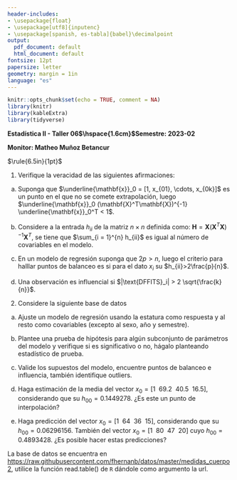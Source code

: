 ```yaml
---
header-includes:
- \usepackage{float}
- \usepackage[utf8]{inputenc}
- \usepackage[spanish, es-tabla]{babel}\decimalpoint
output:
  pdf_document: default
  html_document: default
fontsize: 12pt
papersize: letter
geometry: margin = 1in
language: "es"
---
```


```r
knitr::opts_chunk$set(echo = TRUE, comment = NA)
library(knitr)
library(kableExtra)
library(tidyverse)
```


**Estadística II - Taller 06$\hspace{1.6cm}$Semestre: 2023-02**

**Monitor: Matheo Muñoz Betancur**

$\rule{6.5in}{1pt}$

1. Verifique la veracidad de las siguientes afirmaciones:

a) Suponga que $\underline{\mathbf{x}}_0 = [1, x_{01}, \cdots, x_{0k}]$
es un punto en el que no se comete extrapolación, luego $\underline{\mathbf{x}}_0 (\mathbf{X}^T\mathbf{X})^{-1} \underline{\mathbf{x}}_0^T < 1$.

b) Considere a la entrada $h_{ii}$ de la matriz $n\times n$ definida como: $\mathbf{H} = \mathbf{X} (\mathbf{X}^T \mathbf{X})^{-1} \mathbf{X}^T$, se tiene
que $\sum_{i = 1}^{n} h_{ii}$ es igual al número de covariables en el
modelo.

c) En un modelo de regresión suponga que $2p > n$, luego el criterio para halllar puntos de balanceo es si para el dato $x_i$ su $h_{ii}>2\frac{p}{n}$.

d) Una observación es influencial si $|\text{DFFITS}_i| > 2 \sqrt{\frac{k}{n}}$.

2. Considere la siguiente base de datos

\begin{center}
\includegraphics[width=0.7\textwidth]{base.png}
\end{center}

a) Ajuste un modelo de regresión usando la estatura como respuesta y
al resto como covariables (excepto al sexo, año y semestre).

b) Plantee una prueba de hipótesis para algún subconjunto de parámetros del modelo y verifique si es significativo o no, hágalo planteando estadístico de prueba.

c) Valide los supuestos del modelo, encuentre puntos de balanceo e influencia, también identifique outliers.

d) Haga estimación de la media del vector $x_0=[1 \ \ 69.2 \ \ 40.5 \ \ 16.5]$, considerando que su $h_{00}=0.1449278$. ¿Es este un punto de interpolación?

e) Haga predicción del vector $x_0=[1 \ \ 64 \ \ 36 \ \ 15]$, considerando que su $h_{00}=0.06296156$. También del vector $x_0=[1 \ \ 80 \ \ 47 \ \ 20]$  cuyo $h_{00}=0.4893428$. ¿Es posible hacer estas predicciones?

\textbf{Nota:} La base de datos se encuentra en [https://raw.githubusercontent.com/fhernanb/datos/master/medidas_cuerpo2](https://raw.githubusercontent.com/fhernanb/datos/master/medidas_cuerpo2), utilice la función read.table() de `R` dándole como argumento la url.
